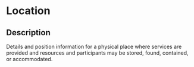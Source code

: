 # Location
 ## Description 
 Details and position information for a physical place where services are provided and resources and participants may be stored, found, contained, or accommodated.